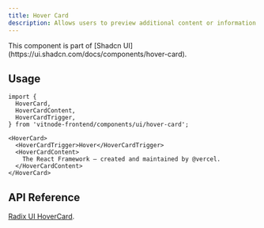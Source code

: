 ```yaml
---
title: Hover Card
description: Allows users to preview additional content or information that is available behind a link when they hover over it.
---
```


<Callout title="Shadcn UI">
  This component is part of [Shadcn
  UI](https://ui.shadcn.com/docs/components/hover-card).
</Callout>

## Usage

```tsx
import {
  HoverCard,
  HoverCardContent,
  HoverCardTrigger,
} from 'vitnode-frontend/components/ui/hover-card';
```

```tsx
<HoverCard>
  <HoverCardTrigger>Hover</HoverCardTrigger>
  <HoverCardContent>
    The React Framework – created and maintained by @vercel.
  </HoverCardContent>
</HoverCard>
```

## API Reference

[Radix UI HoverCard](https://www.radix-ui.com/primitives/docs/components/hover-card#api-reference).
